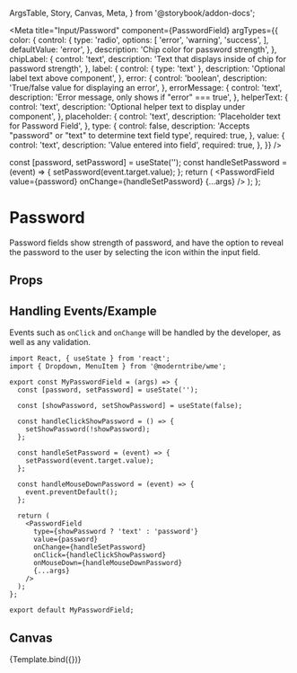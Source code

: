   ArgsTable,
  Story,
  Canvas,
  Meta,
} from '@storybook/addon-docs';

<Meta
  title="Input/Password"
  component={PasswordField}
  argTypes={{
    color: {
      control: {
        type: 'radio',
        options: [
          'error', 'warning', 'success',
        ],
        defaultValue: 'error',
      },
      description: 'Chip color for password strength',
    },
    chipLabel: {
      control: 'text',
      description: 'Text that displays inside of chip for password strength',
    },
    label: {
      control: { type: 'text' },
      description: 'Optional label text above component',
    },
    error: {
      control: 'boolean',
      description: 'True/false value for displaying an error',
    },
    errorMessage: {
      control: 'text',
      description: 'Error message, only shows if "error" === true',
    },
    helperText: {
      control: 'text',
      description: 'Optional helper text to display under component',
    },
    placeholder: {
      control: 'text',
      description: 'Placeholder text for Password Field',
    },
    type: {
      control: false,
      description: 'Accepts "password" or "text" to determine text field type',
      required: true,
    },
    value: {
      control: 'text',
      description: 'Value entered into field',
      required: true,
    },
  }}
/>

  const [password, setPassword] = useState('');
  const handleSetPassword = (event) => {
    setPassword(event.target.value);
  };
  return (
    <PasswordField
      value={password}
      onChange={handleSetPassword}
      {...args}
    />
  );
};

# Password
Password fields show strength of password, and have the option
to reveal the password to the user by selecting the icon within
the input field.

## Props
<ArgsTable story="." />

## Handling Events/Example
Events such as `onClick` and `onChange` will be handled by the
developer, as well as any validation.
```
import React, { useState } from 'react';
import { Dropdown, MenuItem } from '@moderntribe/wme';

export const MyPasswordField = (args) => {
  const [password, setPassword] = useState('');

  const [showPassword, setShowPassword] = useState(false);

  const handleClickShowPassword = () => {
    setShowPassword(!showPassword);
  };

  const handleSetPassword = (event) => {
    setPassword(event.target.value);
  };

  const handleMouseDownPassword = (event) => {
    event.preventDefault();
  };

  return (
    <PasswordField
      type={showPassword ? 'text' : 'password'}
      value={password}
      onChange={handleSetPassword}
      onClick={handleClickShowPassword}
      onMouseDown={handleMouseDownPassword}
      {...args}
    />
  );
};

export default MyPasswordField;
```
## Canvas
<Canvas>
  <Story
    name="PasswordField"
    args={{
      label: 'Your Password',
      helperText: 'Helper text lorem ipsum',
      chipLabel: 'Weak',
      color: 'error',
      placeholder: 'i.e. Mellon',
      error: false,
      errorMessage: 'Farewell, my brave Hobbits!',
    }}
  >
    {Template.bind({})}
  </Story>
</Canvas>
